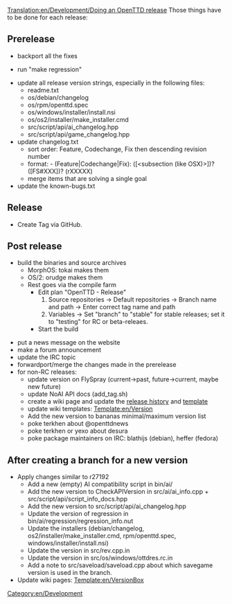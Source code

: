 [[Translation:en/Development/Doing an OpenTTD release]]
Those things have to be done for each release:

==Prerelease==
* backport all the fixes

* run "make regression"

* update all release version strings, especially in the following files:
** readme.txt
** os/debian/changelog
** os/rpm/openttd.spec
** os/windows/installer/install.nsi
** os/os2/installer/make_installer.cmd
** src/script/api/ai_changelog.hpp
** src/script/api/game_changelog.hpp
* update changelog.txt
** sort order: Feature, Codechange, Fix then descending revision number
** format: - (Feature|Codechange|Fix): ([<subsection (like OSX)>])? <message> ([FS#XXX])? (rXXXXX)
** merge items that are solving a single goal
* update the known-bugs.txt

==Release==
* Create Tag via GitHub.

==Post release==
* build the binaries and source archives
** MorphOS: tokai makes them
** OS/2: orudge makes them
** Rest goes via the compile farm
*** Edit plan "OpenTTD - Release"
***# Source repositories -> Default repositories -> Branch name and path -> Enter correct tag name and path
***# Variables -> Set "branch" to "stable" for stable releases; set it to "testing" for RC or beta-releaes.
*** Start the build

* put a news message on the website
* make a forum announcement
* update the IRC topic
* forwardport/merge the changes made in the prerelease
* for non-RC releases:
** update version on FlySpray (current->past, future->current, maybe new future)
** update NoAI API docs (add_tag.sh)
** create a wiki page and update the [[en/Archive/OpenTTD/Main Page|release history]] and [[Template:en/Archive/OpenTTD/Navigation|template]]
** update wiki templates: [[Template:en/Version]]
** Add the new version to bananas minimal/maximum version list
** poke terkhen about @openttdnews
** poke terkhen or yexo about desura
** poke package maintainers on IRC: blathijs (debian), heffer (fedora)

==After creating a branch for a new version==
* Apply changes similar to r27192
** Add a new (empty) AI compatibility script in bin/ai/
** Add the new version to CheckAPIVersion in src/ai/ai_info.cpp + src/script/api/script_info_docs.hpp
** Add the new version to src/script/api/ai_changelog.hpp
** Update the version of regression in bin/ai/regression/regression_info.nut
** Update the installers (debian/changelog, os2/installer/make_installer.cmd, rpm/openttd.spec, windows/installer/install.nsi)
** Update the version in src/rev.cpp.in
** Update the version in src/os/windows/ottdres.rc.in
** Add a note to src/saveload/saveload.cpp about which savegame version is used in the branch.
* Update wiki pages: [[Template:en/VersionBox]]

[[Category:en/Development]]